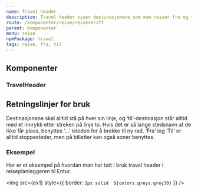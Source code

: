 ```yaml
---
name: Travel header
description: Travel header viser destinasjonene som man reiser fra og til på en visuell måte. Vi benytter den røde streken fra logoen for å understreke identiteten til Entur.
route: /komponenter/reise/reiseskrift
parent: Komponenter
menu: reise
npmPackage: travel
tags: reise, fra, til
---
```



<PageHeader />

<Playground advanced props={travelheader}>
  <TravelHeader from="Bergen" to="Oslo"></TravelHeader>
</Playground>

## Komponenter

### TravelHeader

<ImportStatement imports="TravelHeader" />

<Props of={TravelHeader} />

## Retningslinjer for bruk

Destinasjonene skal alltid stå på hver sin linje, og ‘til’-destinasjon står alltid med et innrykk etter streken på linje to.
Hvis det er så lange stedsnavn at de ikke får plass, benyttes ‘…’ isteden for å brekke til ny rad.
‘Fra’ iog ‘Til’ er alltid stoppesteder, men på billetter kan også soner benyttes.

### Eksempel

Her er et eksempel på hvordan man har tatt i bruk travel header i reiseplanleggeren til Entur.

<img src={ex1} style={{ border: `2px solid  ${colors.greys.grey30}` }} />
